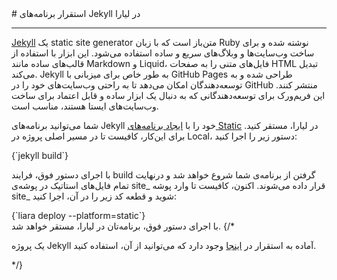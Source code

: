 

<Layout>
<Head>
<title>مستندات استقرار برنامه‌های Jekyll - لیارا</title>
<meta property="og:title" content="مستندات خدمات رایانش ابری لیارا" />
<meta property="og:description" content="مستندات مربوط به نحوه استقرار برنامه‌های Jekyll در پلتفرم Static در لیارا"  />
<meta property="og:image" content="https://files.liara.ir/liara/logos/liara-poster.jpg" />
</Head>
# استقرار برنامه‌های Jekyll در لیارا
<hr className="mb-2" />
<a href="https://jekyllrb.com/" className="text-[#2196f3] ">Jekyll</a> یک static site generator متن‌باز است که با زبان Ruby نوشته شده و برای ساخت وب‌سایت‌ها و وبلاگ‌های سریع و ساده استفاده می‌شود. این ابزار با استفاده از قالب‌های ساده مانند Markdown و Liquid، فایل‌های متنی را به صفحات HTML تبدیل می‌کند. Jekyll به طور خاص برای میزبانی با GitHub Pages طراحی شده و به توسعه‌دهندگان امکان می‌دهد تا به راحتی وب‌سایت‌های خود را در GitHub منتشر کنند. این فریم‌ورک برای توسعه‌دهندگانی که به دنبال یک ابزار ساده و قابل اعتماد برای ساخت وب‌سایت‌های ایستا هستند، مناسب است.

<div className="h-2" />

شما می‌توانید برنامه‌های Jekyll خود را با <a href="../../how-tos/create-app" className="text-[#2196f3] ">ایجاد برنامه‌های Static</a> در لیارا، مستقر کنید.
برای این‌کار، کافیست تا در مسیر اصلی پروژه در Local، دستور زیر را اجرا کنید:
<div className="h-2" />
<div dir='ltr'>
    <Highlight className="json">
        {`jekyll build`}
    </Highlight>
</div>
<div className="h-2" />

با اجرای دستور فوق، فرایند build گرفتن از برنامه‌ی شما شروع خواهد شد و درنهایت تمام فایل‌های استاتیک در پوشه‌ی <Important>site_</Important> قرار داده می‌شوند.
اکنون، کافیست تا وارد پوشه site_ شوید و قطعه کد زیر را در آن، اجرا کنید:

<div className="h-2" />
<div dir='ltr'>
    <Highlight className="js">
        {`liara deploy --platform=static`}
    </Highlight>
</div>
<div className="h-2" />
با اجرای دستور فوق، برنامه‌تان در لیارا، مستقر خواهد شد.
{/* <Alert variant="success">
<p>
یک پروژه Jekyll آماده به استقرار در <a href="https://github.com/liara-cloud/hapi-getting-started" className="text-[#2196f3] ">اینجا</a> وجود دارد که می‌توانید از آن، استفاده کنید.
</p>
</Alert> */}

</Layout>